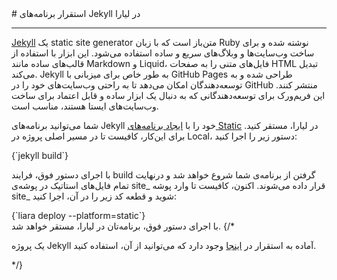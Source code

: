 

<Layout>
<Head>
<title>مستندات استقرار برنامه‌های Jekyll - لیارا</title>
<meta property="og:title" content="مستندات خدمات رایانش ابری لیارا" />
<meta property="og:description" content="مستندات مربوط به نحوه استقرار برنامه‌های Jekyll در پلتفرم Static در لیارا"  />
<meta property="og:image" content="https://files.liara.ir/liara/logos/liara-poster.jpg" />
</Head>
# استقرار برنامه‌های Jekyll در لیارا
<hr className="mb-2" />
<a href="https://jekyllrb.com/" className="text-[#2196f3] ">Jekyll</a> یک static site generator متن‌باز است که با زبان Ruby نوشته شده و برای ساخت وب‌سایت‌ها و وبلاگ‌های سریع و ساده استفاده می‌شود. این ابزار با استفاده از قالب‌های ساده مانند Markdown و Liquid، فایل‌های متنی را به صفحات HTML تبدیل می‌کند. Jekyll به طور خاص برای میزبانی با GitHub Pages طراحی شده و به توسعه‌دهندگان امکان می‌دهد تا به راحتی وب‌سایت‌های خود را در GitHub منتشر کنند. این فریم‌ورک برای توسعه‌دهندگانی که به دنبال یک ابزار ساده و قابل اعتماد برای ساخت وب‌سایت‌های ایستا هستند، مناسب است.

<div className="h-2" />

شما می‌توانید برنامه‌های Jekyll خود را با <a href="../../how-tos/create-app" className="text-[#2196f3] ">ایجاد برنامه‌های Static</a> در لیارا، مستقر کنید.
برای این‌کار، کافیست تا در مسیر اصلی پروژه در Local، دستور زیر را اجرا کنید:
<div className="h-2" />
<div dir='ltr'>
    <Highlight className="json">
        {`jekyll build`}
    </Highlight>
</div>
<div className="h-2" />

با اجرای دستور فوق، فرایند build گرفتن از برنامه‌ی شما شروع خواهد شد و درنهایت تمام فایل‌های استاتیک در پوشه‌ی <Important>site_</Important> قرار داده می‌شوند.
اکنون، کافیست تا وارد پوشه site_ شوید و قطعه کد زیر را در آن، اجرا کنید:

<div className="h-2" />
<div dir='ltr'>
    <Highlight className="js">
        {`liara deploy --platform=static`}
    </Highlight>
</div>
<div className="h-2" />
با اجرای دستور فوق، برنامه‌تان در لیارا، مستقر خواهد شد.
{/* <Alert variant="success">
<p>
یک پروژه Jekyll آماده به استقرار در <a href="https://github.com/liara-cloud/hapi-getting-started" className="text-[#2196f3] ">اینجا</a> وجود دارد که می‌توانید از آن، استفاده کنید.
</p>
</Alert> */}

</Layout>